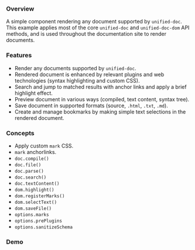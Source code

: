 
### Overview

<SourceCode source="examples/doc-preview" />

A simple component rendering any document supported by `unified-doc`.  This example applies most of the core `unified-doc` and `unified-doc-dom` API methods, and is used throughout the documentation site to render documents.

### Features
- Render any documents supported by `unified-doc`.
- Rendered document is enhanced by relevant plugins and web technologies (syntax highlighting and custom CSS).
- Search and jump to matched results with anchor links and apply a brief highlight effect.
- Preview document in various ways (compiled, text content, syntax tree).
- Save document in supported formats (source, `.html`, `.txt`, `.md`).
- Create and manage bookmarks by making simple text selections in the rendered document.

### Concepts
- Apply custom `mark` CSS.
- `mark` anchorlinks.
- `doc.compile()`
- `doc.file()`
- `doc.parse()`
- `doc.search()`
- `doc.textContent()`
- `dom.highlight()`
- `dom.registerMarks()`
- `dom.selectText()`
- `dom.saveFile()`
- `options.marks`
- `options.prePlugins`
- `options.sanitizeSchema`

### Demo

<DocPreviewExample />
